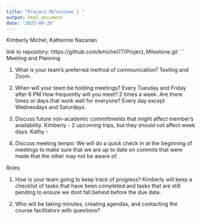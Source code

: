 ```yaml
---
title: "Project Milestone 1 "
output: html_document
date: "2023-09-26"
---
```


Kimberly Michel, Katherine Nazarian 

link to repository: https://github.com/kmichel77/Project_Milestone.git
```
Meeting and Planning 

1. What is your team's preferred method of communication? 
       Texting and Zoom. 

2. When will your team be holding meetings? 
       Every Tuesday and Friday after 6 PM 
  How frequently will you meet? 
      2 times a week. 
  Are there times or days that work well for everyone? 
      Every day except Wednesdays and Saturdays. 
  
3. Discuss future non-academic committments that might affect member's availability. 
      Kimberly - 2 upcoming trips, but they should not affect week days. 
       Kathy - 

4. Discuss meeting tempo: 
    We will do a quick check in at the beginning of meetings to make sure that we are up to date on commits that were made that the other may not be aware of. 
    
    
Roles 

1. How is your team going to keep track of progress? 
    Kimberly will keep a checklist of tasks that have been completed and tasks that are still pending to ensure we dont fall behind before the due date. 

2. Who will be taking minutes, creating agendas, and contacting the course facilitators with questions? 




